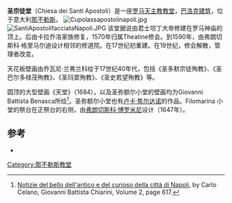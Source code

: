 {{Infobox church
| name                 = 圣宗徒堂
| fullname             = Chiesa dei Santi Apostoli
| image                = Santi_Apostoli.jpg
| location             =意大利[[那不勒斯|那不勒斯]] Via Anticaglia
| coordinates          = {{coord|40.854557|14.260346|region:IT_type:landmark|display=title}}
| denomination         = [[罗马天主教|罗马天主教]]
| architectural type   =[[教堂|教堂]]
| style                =[[巴洛克|巴洛克]]
| groundbreaking       = 468年
}}
'''圣宗徒堂'''（Chiesa dei Santi Apostoli）是一座[[罗马天主教|罗马天主教]][[教堂|教堂]]，[[巴洛克建筑|巴洛克建筑]]，位于意大利[[那不勒斯|那不勒斯]]。 
[[Image:Cupolassapostolinapoli.jpg|thumb]]
[[Image:SantiApostolifacciataNapoli.JPG|thumb]]
该堂据说由君士坦丁大帝修建在罗马神庙的顶上。后由卡拉乔洛家族修复，1570年归属Theatine修会。到1590年，由弗朗切斯科·格里马尔迪设计相邻的修道院。在17世纪初重建。在19世纪，修会解散，管理者改变。

天花板壁画由乔瓦尼·兰弗兰科绘于17世纪40年代，包括《圣多默宗徒殉教》、《圣巴尔多禄茂殉教》、《圣玛窦殉教》、《圣史若望殉教》等。

圆顶的大型壁画《天堂》（1684），以及圣弥额尔小堂的壁画均为Giovanni Battista Benasca所绘<ref>[http://books.google.com/books?id=SQsMAAAAYAAJ Notizie del bello dell'antico e del curioso della città di Napoli], by Carlo Celano, Giovanni Battista Chiarini, Volume 2, page 617.</ref>。圣弥额尔小堂也有[[卢卡·焦尔达诺|卢卡·焦尔达诺]]的作品。Filomarina 小堂的祭台在正祭台的右侧，由[[弗朗切斯科·博罗米尼|弗朗切斯科·博罗米尼]]设计（1647年）。

==参考==
{{Reflist}}
*{{cite book|first=Giovanni Battista de|last= Ferrari|first2=Mariano|last2= Vasi|title= Nuova guida di Napoli, dei contorni di Procida, Ischia e Capri, Compilata su la Guida del Vasi, Prima Edizione|publisher=Tipografia de Porcelli |location=Naples|year=1826}}
{{那不勒斯地标}}

[[Category:那不勒斯教堂|Category:那不勒斯教堂]]